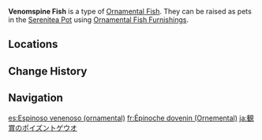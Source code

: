 {{About|the [[furnishing]]|the fish|Venomspine Fish}}
{{Furnishing Infobox
|title          = Venomspine Fish
|id             = 379009
|image          = Item Ornamental Venomspine Fish.png
|category       = Ornamental Fish
|quality        = 4
|adeptal_energy = 
|load           = 
|description    = A valuable Ornamental Fish that may be kept as a pet in the [[Pool of Sapphire Grace]] and [[Shaded Clarity]].<br>{{Item Description|Venomspine Fish}}
}}
'''Venomspine Fish''' is a type of [[Ornamental Fish]]. They can be raised as pets in the [[Serenitea Pot]] using [[Ornamental Fish Furnishings]].

==Locations==
{{transclude|Venomspine Fish|Locations}}

==Change History==
{{Change History|2.1}}

==Navigation==
{{Furnishing Navbox/Subsystems|fish pond}}

[[es:Espinoso venenoso (ornamental)]]
[[fr:Épinoche dovenin (Ornemental)]]
[[ja:観賞のポイズントゲウオ]]